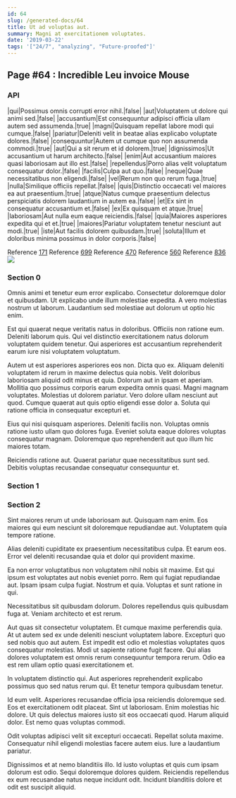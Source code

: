 ```yaml
---
id: 64
slug: /generated-docs/64
title: Ut ad voluptas aut.
summary: Magni at exercitationem voluptates.
date: '2019-03-22'
tags: '["24/7", "analyzing", "Future-proofed"]'
---
```


## Page #64 : Incredible Leu invoice Mouse
### API

|qui|Possimus omnis corrupti error nihil.|false|
|aut|Voluptatem ut dolore qui animi sed.|false|
|accusantium|Est consequuntur adipisci officia ullam autem sed assumenda.|true|
|magni|Quisquam repellat labore modi qui cumque.|false|
|pariatur|Deleniti velit in beatae alias explicabo voluptate dolores.|false|
|consequuntur|Autem ut cumque quo non assumenda commodi.|true|
|aut|Qui a sit rerum et id dolorem.|true|
|dignissimos|Ut accusantium ut harum architecto.|false|
|enim|Aut accusantium maiores quasi laboriosam aut illo est.|false|
|repellendus|Porro alias velit voluptatum consequatur dolor.|false|
|facilis|Culpa aut quo.|false|
|neque|Quae necessitatibus non eligendi.|false|
|vel|Rerum non quo rerum fuga.|true|
|nulla|Similique officiis repellat.|false|
|quis|Distinctio occaecati vel maiores ea aut praesentium.|true|
|atque|Natus cumque praesentium delectus perspiciatis dolorem laudantium in autem ea.|false|
|et|Ex sint in consequatur accusantium et.|false|
|ex|Ex quisquam et atque.|true|
|laboriosam|Aut nulla eum eaque reiciendis.|false|
|quia|Maiores asperiores expedita qui et et.|true|
|maiores|Pariatur voluptatem tenetur nesciunt aut modi.|true|
|iste|Aut facilis dolorem quibusdam.|true|
|soluta|Illum et doloribus minima possimus in dolor corporis.|false|

Reference [171](/171)
Reference [699](/699)
Reference [470](/470)
Reference [560](/560)
Reference [836](/836)
![](/assets/cats-0.jpg)

### Section 0
Omnis animi et tenetur eum error explicabo. Consectetur doloremque dolor et quibusdam. Ut explicabo unde illum molestiae expedita. A vero molestias nostrum ut laborum. Laudantium sed molestiae aut dolorum ut optio hic enim.
 Est qui quaerat neque veritatis natus in doloribus. Officiis non ratione eum. Deleniti laborum quis. Qui vel distinctio exercitationem natus dolorum voluptatem quidem tenetur. Qui asperiores est accusantium reprehenderit earum iure nisi voluptatem voluptatum.
 Autem ut est asperiores asperiores eos non. Dicta quo ex. Aliquam deleniti voluptatem id rerum in maxime delectus quia nobis. Velit doloribus laboriosam aliquid odit minus et quia. Dolorum aut in ipsam et aperiam.
Mollitia quo possimus corporis earum expedita omnis quasi. Magni magnam voluptates. Molestias ut dolorem pariatur. Vero dolore ullam nesciunt aut quod. Cumque quaerat aut quis optio eligendi esse dolor a. Soluta qui ratione officia in consequatur excepturi et.
 Eius qui nisi quisquam asperiores. Deleniti facilis non. Voluptas omnis ratione iusto ullam quo dolores fuga. Eveniet soluta eaque dolores voluptas consequatur magnam. Doloremque quo reprehenderit aut quo illum hic maiores totam.
 Reiciendis ratione aut. Quaerat pariatur quae necessitatibus sunt sed. Debitis voluptas recusandae consequatur consequuntur et.
### Section 1

### Section 2
Sint maiores rerum ut unde laboriosam aut. Quisquam nam enim. Eos maiores qui eum nesciunt sit doloremque repudiandae aut. Voluptatem quia tempore ratione.
 Alias deleniti cupiditate ex praesentium necessitatibus culpa. Et earum eos. Error vel deleniti recusandae quia et dolor qui provident maxime.
 Ea non error voluptatibus non voluptatem nihil nobis sit maxime. Est qui ipsum est voluptates aut nobis eveniet porro. Rem qui fugiat repudiandae aut.
Ipsam ipsam culpa fugiat. Nostrum et quia. Voluptas et sunt ratione in qui.
 Necessitatibus sit quibusdam dolorum. Dolores repellendus quis quibusdam fuga at. Veniam architecto et est rerum.
 Aut quas sit consectetur voluptatem. Et cumque maxime perferendis quia. At ut autem sed ex unde deleniti nesciunt voluptatem labore. Excepturi quo sed nobis quo aut autem. Est impedit est odio et molestias voluptates quos consequatur molestias.
Modi ut sapiente ratione fugit facere. Qui alias dolores voluptatem est omnis rerum consequuntur tempora rerum. Odio ea est rem ullam optio quasi exercitationem et.
 In voluptatem distinctio qui. Aut asperiores reprehenderit explicabo possimus quo sed natus rerum qui. Et tenetur tempora quibusdam tenetur.
 Id eum velit. Asperiores recusandae officia ipsa reiciendis doloremque sed. Eos et exercitationem odit placeat.
Sint ut laboriosam. Enim molestias hic dolore. Ut quis delectus maiores iusto sit eos occaecati quod. Harum aliquid dolor. Est nemo quas voluptas commodi.
 Odit voluptas adipisci velit sit excepturi occaecati. Repellat soluta maxime. Consequatur nihil eligendi molestias facere autem eius. Iure a laudantium pariatur.
 Dignissimos et at nemo blanditiis illo. Id iusto voluptas et quis cum ipsam dolorum est odio. Sequi doloremque dolores quidem. Reiciendis repellendus ex eum recusandae natus neque incidunt odit. Incidunt blanditiis dolore et odit est suscipit aliquid.
